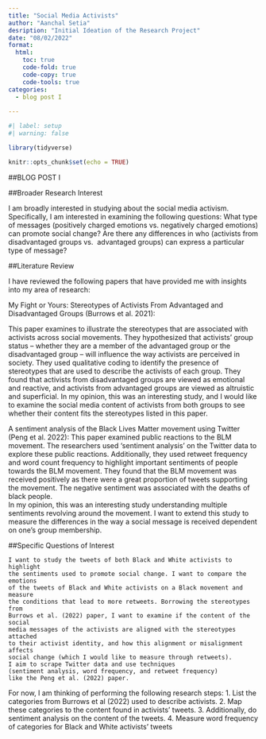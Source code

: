 ```yaml
---
title: "Social Media Activists"
author: "Aanchal Setia"
desription: "Initial Ideation of the Research Project"
date: "08/02/2022"
format:
  html:
    toc: true
    code-fold: true
    code-copy: true
    code-tools: true
categories:
  - blog post I
  
---
```


```r
#| label: setup
#| warning: false

library(tidyverse)

knitr::opts_chunk$set(echo = TRUE)
```

##BLOG POST I

##Broader Research Interest

I am broadly interested in studying about the social media activism. 
Specifically, I am interested in examining the following questions: 
What type of messages (positively charged emotions vs.
negatively charged emotions) can promote social change? 
Are there any differences in who (activists from disadvantaged groups vs. 
advantaged groups) can express a particular type of message? 

##Literature Review

I have reviewed the following papers that have provided me with insights into
my area of research:

My Fight or Yours: Stereotypes of Activists From Advantaged and Disadvantaged 
Groups (Burrows et al. 2021): 

This paper examines to illustrate the stereotypes that are associated with 
activists across social movements. They hypothesized that activists’ group 
status – whether they are a member of the advantaged group or the 
disadvantaged group – will influence the way activists are perceived in society.
They used qualitative coding to identify the presence of stereotypes that are
used to describe the activists of each group. They found that activists from 
disadvantaged groups are viewed as emotional and reactive, and activists from 
advantaged groups are viewed as altruistic and superficial. 
In my opinion, this was an interesting study, and I would like to examine the
social media content of activists from both groups to see whether their content 
fits the stereotypes listed in this paper.

A sentiment analysis of the Black Lives Matter movement using Twitter 
(Peng et al. 2022): This paper examined public reactions to the BLM movement. 
The researchers used ‘sentiment analysis’ on the Twitter data to explore these 
public reactions. Additionally, they used retweet frequency and word count 
frequency to highlight important sentiments of people towards the BLM movement. 
They found that the BLM movement was received positively as there were a great 
proportion of tweets supporting the movement. The negative sentiment was 
associated with the deaths of black people.  
In my opinion, this was an interesting study understanding multiple 
sentiments revolving around the movement. I want to extend this study 
to measure the differences in the way a social message is received 
dependent on one’s group membership.

##Specific Questions of Interest

	I want to study the tweets of both Black and White activists to highlight 
	the sentiments used to promote social change. I want to compare the emotions 
	of the tweets of Black and White activists on a Black movement and measure
	the conditions that lead to more retweets. Borrowing the stereotypes from 
	Burrows et al. (2022) paper, I want to examine if the content of the social
	media messages of the activists are aligned with the stereotypes attached 
	to their activist identity, and how this alignment or misalignment affects 
	social change (which I would like to measure through retweets). 
	I aim to scrape Twitter data and use techniques 
	(sentiment analysis, word frequency, and retweet frequency) 
	like the Peng et al. (2022) paper.
For now, I am thinking of performing the following research steps:
1.	List the categories from Burrows et al (2022) used to describe activists.
2.	Map these categories to the content found in activists’ tweets.
3.	Additionally, do sentiment analysis on the content of the tweets.
4.	Measure word frequency of categories for Black and White activists’ tweets




